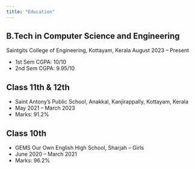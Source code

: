 ```yaml
---
title: "Education"
---
```




## B.Tech in Computer Science and Engineering
Saintgits College of Engineering, Kottayam, Kerala
August 2023 – Present

- 1st Sem CGPA: 10/10
- 2nd Sem CGPA: 9.95/10


## Class 11th & 12th
- Saint Antony's Public School, Anakkal, Kanjirappally, Kottayam, Kerala
- May 2021 – March 2023
- Marks: 91.2%

## Class 10th
- GEMS Our Own English High School, Sharjah – Girls
- June 2020 – March 2021
- Marks: 96.2%